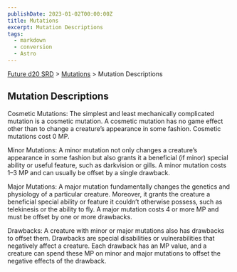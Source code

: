 ```yaml
---
publishDate: 2023-01-02T00:00:00Z
title: Mutations
excerpt: Mutation Descriptions
tags:
  - markdown
  - conversion
  - Astro
---
```






[Future d20 SRD](/#futureD20) > [Mutations](future-d20-srd-mutations-index) > Mutation Descriptions




## Mutation Descriptions


Cosmetic Mutations: The simplest and least mechanically complicated mutation is a cosmetic mutation. A cosmetic mutation has no game effect other than to change a creature’s appearance in some fashion. Cosmetic mutations cost 0 MP.


Minor Mutations: A minor mutation not only changes a creature’s appearance in some fashion but also grants it a beneficial (if minor) special ability or useful feature, such as darkvision or gills. A minor mutation costs 1–3 MP and can usually be offset by a single drawback.


Major Mutations: A major mutation fundamentally changes the genetics and physiology of a particular creature. Moreover, it grants the creature a beneficial special ability or feature it couldn’t otherwise possess, such as telekinesis or the ability to fly. A major mutation costs 4 or more MP and must be offset by
one or more drawbacks.


Drawbacks: A creature with minor or major mutations also has drawbacks to offset them. Drawbacks are special disabilities or vulnerabilities that negatively affect a creature. Each drawback has an MP value, and a creature can spend these MP on minor and major mutations to offset the negative effects of the drawback.



